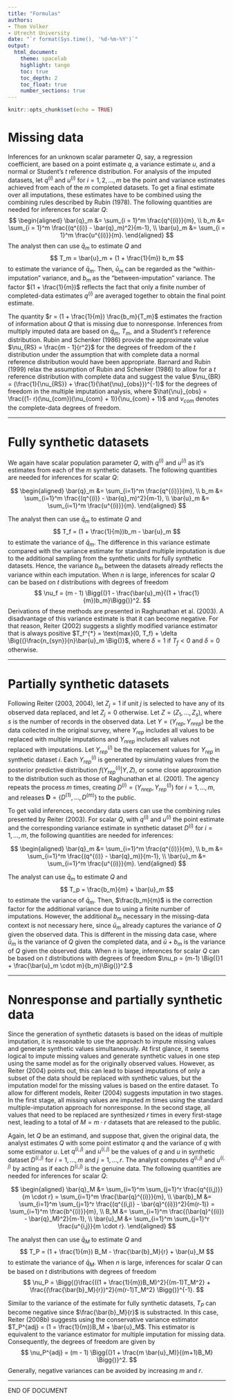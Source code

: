 ```yaml
---
title: "Formulas"
authors: 
- Thom Volker
- Utrecht University
date: "`r format(Sys.time(), '%d-%m-%Y')`"
output: 
  html_document:
    theme: spacelab
    highlight: tango
    toc: true
    toc_depth: 2
    toc_float: true
    number_sections: true
---
```



```r
knitr::opts_chunk$set(echo = TRUE)
```

# Missing data

Inferences for an unknown scalar parameter $Q$, say, a regression coefficient, are based on a point estimate $q$, a variance estimate $u$, and a normal or Student's $t$ reference distribution. For analysis of the imputed datasets, let $q^{(i)}$ and $u^{(i)}$ for $i = 1, 2, \dots, m$ be the point and variance estimates achieved from each of the $m$ completed datasets. To get a final estimate over all imputations, these estimates have to be combined using the combining rules described by Rubin (1978). The following quantities are needed for inferences for scalar $Q$:
$$
\begin{aligned}
\bar{q}_m &= \sum_{i = 1}^m \frac{q^{(i)}}{m}, \\
b_m &= \sum_{i = 1}^m \frac{(q^{(i)} - \bar{q}_m)^2}{m-1}, \\
\bar{u}_m &= \sum_{i = 1}^m \frac{u^{(i)}}{m}.
\end{aligned}
$$
The analyst then can use $\bar{q}_m$ to estimate $Q$ and
$$
T_m = \bar{u}_m + (1 + \frac{1}{m}) b_m
$$
to estimate the variance of $\bar{q}_m$. Then, $\bar{u}_m$ can be regarded as the "within-imputation" variance, and $b_m$ as the "between-imputation" variance. The factor $(1 + \frac{1}{m})$ reflects the fact that only a finite number of completed-data estimates $q^{(i)}$ are averaged together to obtain the final point estimate.

The quantity $r = (1 + \frac{1}{m}) \frac{b_m}{T_m}$ estimates the fraction of information about $Q$ that is missing due to nonresponse. Inferences from multiply imputed data are based on $\bar{q}_m$, $T_m$, and a Student's $t$ reference distribution. Rubin and Schenker (1986) provide the approximate value $\nu_{RS} = \frac{m - 1}{r^2}$ for the degrees of freedom of the $t$ distribution under the assumption that with complete data a normal reference distribution would have been appropriate. Barnard and Rubin (1999) relax the assumption of Rubin and Schenker (1986) to allow for a $t$ reference distribution with complete data and suggest the value $\nu_{BR} = (\frac{1}{\nu_{RS}} + \frac{1}{\hat{\nu}_{obs}})^{-1}$ for the degrees of freedom in the multiple imputation analysis, where $\hat{\nu}_{obs} = \frac{(1- r)(\nu_{com})(\nu_{com} + 1)}{\nu_{com} + 1}$ and $\nu_{com}$ denotes the complete-data degrees of freedom.


---


# Fully synthetic datasets

We again have scalar population parameter $Q$, with $q^{(i)}$ and $u^{(i)}$ as it's estimates from each of the $m$ synthetic datasets. The following quantities are needed for inferences for scalar $Q$:

$$
\begin{aligned}
\bar{q}_m &= \sum_{i=1}^m \frac{q^{(i)}}{m}, \\
b_m &= \sum_{i=1}^m \frac{(q^{(i)} - \bar{q}_m)^2}{m-1}, \\
\bar{u}_m &= \sum_{i=1}^m \frac{u^{(i)}}{m}.
\end{aligned}
$$

The analyst then can use $\bar{q}_m$ to estimate $Q$ and 
$$
T_f = (1 + \frac{1}{m})b_m - \bar{u}_m
$$
to estimate the variance of $\bar{q}_m$. The difference in this variance estimate compared with the variance estimate for standard multiple imputation is due to the additional sampling from the synthetic units for fully synthetic datasets. Hence, the variance $b_m$ between the datasets already reflects the variance within each imputation. When $n$ is large, inferences for scalar $Q$ can be based on $t$ distributions with degrees of freedom 
$$
\nu_f = (m - 1) \Bigg{(}1 - \frac{\bar{u}_m}{(1 + \frac{1}{m})b_m}\Bigg{)}^2.
$$
Derivations of these methods are presented in Raghunathan et al. (2003). A disadvantage of this variance estimate is that it can become negative. For that reason, Reiter (2002) suggests a slightly modified variance estimator that is always positive $T_f^{*} = \text{max}(0, T_f) + \delta \Big{(}\frac{n_{syn}}{n}\bar{u}_m \Big{)}$, where $\delta = 1$ if $T_f < 0$ and $\delta = 0$ otherwise.


---


# Partially synthetic datasets

Following Reiter (2003, 2004), let $Z_j = 1$ if unit $j$ is selected to have any of its observed data replaced, and let $Z_j = 0$ otherwise. Let $Z = (Z_1, \dots, Z_s)$, where $s$ is the number of records in the observed data. Let $Y = (Y_{rep}, Y_{nrep})$ be the data collected in the original survey, where $Y_{rep}$ includes all values to be replaced with multiple imputations and $Y_{nrep}$ includes all values not replaced with imputations. Let $Y_{rep}^{(i)}$ be the replacement values for $Y_{rep}$ in synthetic dataset $i$. Each $Y_{rep}^{(i)}$ is generated by simulating values from the posterior predictive distribution $f(Y_{rep}^{(i)} | Y, Z)$, or some close approximation to the distribution such as those of Raghunathan et al. (2001). The agency repeats the process $m$ times, creating $D^{(i)} = (Y_{nrep}, Y_{rep}^{(i)})$ for $i = 1, \dots, m$, and releases $\textbf{D} = \{D^{(1)}, \dots, D^{(m)}\}$ to the public.

To get valid inferences, secondary data users can use the combining rules presented by Reiter (2003). For scalar $Q$, with $q^{(i)}$ and $u^{(i)}$ the point estimate and the corresponding variance estimate in synthetic dataset $D^{(i)}$ for $i = 1, \dots, m$, the following quantities are needed for inferences:

$$
\begin{aligned}
\bar{q}_m &= \sum_{i=1}^m \frac{q^{(i)}}{m}, \\
b_m &= \sum_{i=1}^m \frac{(q^{(i)} - \bar{q}_m)}{m-1}, \\
\bar{u}_m &= \sum_{i=1}^m \frac{u^{(i)}}{m}.
\end{aligned}
$$

The analyst can use $\bar{q}_m$ to estimate $Q$ and 
$$
T_p = \frac{b_m}{m} + \bar{u}_m
$$
to estimate the variance of $\bar{q}_m$. Then, $\frac{b_m}{m}$ is the correction factor for the additional variance due to using a finite number of imputations. However, the additional $b_m$ necessary in the missing-data context is not necessary here, since $\bar{u}_m$ already captures the variance of $Q$ given the observed data. This is different in the missing data case, where $\bar{u}_m$ is the variance of $Q$ given the completed data, and $\bar{u} + b_m$ is the variance of $Q$ given the observed data. When $n$ is large, inferences for scalar $Q$ can be based on $t$ distributions with degrees of freedom $\nu_p = (m-1) \Big{(}1 + \frac{\bar{u}_m \cdot m}{b_m}\Big{)}^2.$


---


# Nonresponse and partially synthetic data

Since the generation of synthetic datasets is based on the ideas of multiple imputation, it is reasonable to use the approach to impute missing values and generate synthetic values simultaneously. At first glance, it seems logical to impute missing values and generate synthetic values in one step using the same model as for the originally observed values. However, as Reiter (2004) points out, this can lead to biased imputations of only a subset of the data should be replaced with synthetic values, but the imputation model for the missing values is based on the entire dataset. To allow for different models, Reiter (2004) suggests imputation in two stages. In the first stage, all missing values are imputed $m$ times using the standard multiple-imputation approach for nonresponse. In the second stage, all values that need to be replaced are synthesized $r$ times in every first-stage nest, leading to a total of $M = m \cdot r$ datasets that are released to the public.

Again, let $Q$ be an estimand, and suppose that, given the original data, the analyst estimates $Q$ with some point estimator $q$ and the variance of $q$ with some estimator $u$. Let $q^{(i,j)}$ and $u^{(i,j)}$ be the values of $q$ and $u$ in synthetic dataset $D^{(i,j)}$ for $i = 1, \dots, m$ and $j = 1, \dots, r$. The analyst computes $q^{(i,j)}$ and $u^{(i,j)}$ by acting as if each $D^{(i,j)}$ is the genuine data. The following quantities are needed for inferences for scalar $Q$:

$$
\begin{aligned}
\bar{q}_M &= \sum_{i=1}^m \sum_{j=1}^r \frac{q^{(i,j)}}{m \cdot r} = \sum_{i=1}^m \frac{\bar{q}^{(i)}}{m}, \\
\bar{b}_M &= \sum_{i=1}^m \sum_{j=1}^r \frac{(q^{(i,j)} - \bar{q}^{(i)})^2}{m(r-1)} = \sum_{i=1}^m \frac{b^{(i)}}{m}, \\
B_M &= \sum_{i=1}^m \frac{(\bar{q}^{(i)}) - \bar{q}_M)^2}{m-1}, \\
\bar{u}_M &= \sum_{i=1}^m \sum_{j=1}^r \frac{u^{i,j}}{m \cdot r}.
\end{aligned}
$$

The analyst then can use $\bar{q}_M$ to estimate $Q$ and
$$
T_P = (1 + \frac{1}{m}) B_M - \frac{\bar{b}_M}{r} + \bar{u}_M
$$
to estimate the variance of $\bar{q}_M$. When $n$ is large, inferences for scalar $Q$ can be based on $t$ distributions with degrees of freedom 
$$
\nu_P = \Bigg{(}\frac{((1 + \frac{1}{m})B_M)^2}{(m-1)T_M^2} + \frac{(\frac{\bar{b}_M}{r})^2}{m(r-1)T_M^2} \Bigg{)}^{-1}.
$$

Similar to the variance of the estimate for fully synthetic datasets, $T_P$ can become negative since $\frac{\bar{b}_M}{r}$ is substracted. In this case, Reiter (2008b) suggests using the conservative variance estimator $T_P^{adj} = (1 = \frac{1}{m})B_M + \bar{u}_M$. This estimator is equivalent to the variance estimator for multiple imputation for missing data. Consequently, the degrees of freedom are given by 
$$
\nu_P^{adj} = (m - 1) \Bigg{(}1 + \frac{m \bar{u}_M)}{(m+1)B_M} \Bigg{)}^2.
$$
Generally, negative variances can be avoided by increasing $m$ and $r$.


---


END OF DOCUMENT

